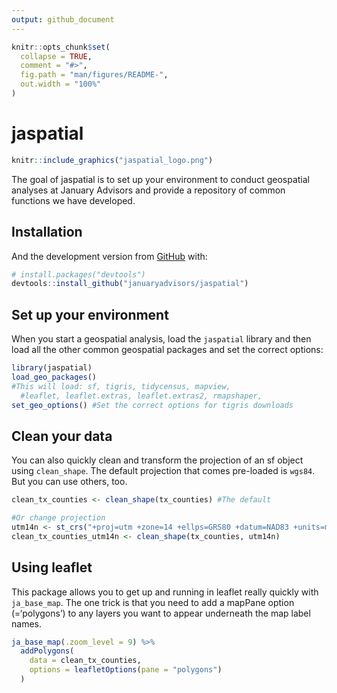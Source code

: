 ```yaml
---
output: github_document
---
```


<!-- README.md is generated from README.Rmd. Please edit that file -->

```r
knitr::opts_chunk$set(
  collapse = TRUE,
  comment = "#>",
  fig.path = "man/figures/README-",
  out.width = "100%"
)
```

# jaspatial
```r
knitr::include_graphics("jaspatial_logo.png")
```
<!-- badges: start -->
<!-- badges: end -->

The goal of jaspatial is to set up your environment to conduct geospatial analyses at January Advisors and provide 
a repository of common functions we have developed. 

## Installation

And the development version from [GitHub](https://github.com/) with:

``` r
# install.packages("devtools")
devtools::install_github("januaryadvisors/jaspatial")
```
## Set up your environment

When you start a geospatial analysis, load the `jaspatial` library and then load all the other common geospatial packages and set the correct options:

```r
library(jaspatial)
load_geo_packages() 
#This will load: sf, tigris, tidycensus, mapview, 
  #leaflet, leaflet.extras, leaflet.extras2, rmapshaper,
set_geo_options() #Set the correct options for tigris downloads
```

## Clean your data
You can also quickly clean and transform the projection of an sf object using `clean_shape`. The default projection that comes pre-loaded is `wgs84`. But you can use others, too.

```r
clean_tx_counties <- clean_shape(tx_counties) #The default 

#Or change projection
utm14n <- st_crs("+proj=utm +zone=14 +ellps=GRS80 +datum=NAD83 +units=m +no_defs +towgs84=0,0,0")
clean_tx_counties_utm14n <- clean_shape(tx_counties, utm14n)
```

## Using leaflet
This package allows you to get up and running in leaflet really quickly with `ja_base_map`. The one trick is that you need to add a mapPane option (='polygons') to any layers you want to appear underneath the map label names.

```r
ja_base_map(.zoom_level = 9) %>% 
  addPolygons(
    data = clean_tx_counties,
    options = leafletOptions(pane = "polygons")
  )
```



